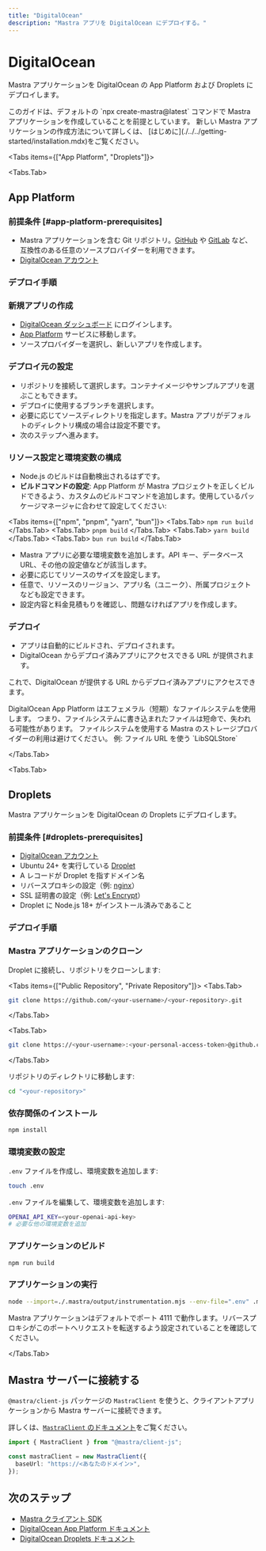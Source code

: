 ```yaml
---
title: "DigitalOcean"
description: "Mastra アプリを DigitalOcean にデプロイする。"
---
```




# DigitalOcean

Mastra アプリケーションを DigitalOcean の App Platform および Droplets にデプロイします。

<Callout>
  このガイドは、デフォルトの
  `npx create-mastra@latest` コマンドで Mastra アプリケーションを作成していることを前提としています。
  新しい Mastra アプリケーションの作成方法について詳しくは、
  [はじめに](./../../getting-started/installation.mdx)をご覧ください。
</Callout>

<Tabs items={["App Platform", "Droplets"]}>

<Tabs.Tab>

## App Platform

### 前提条件 [#app-platform-prerequisites]

- Mastra アプリケーションを含む Git リポジトリ。[GitHub](https://github.com/) や [GitLab](https://gitlab.com/) など、互換性のある任意のソースプロバイダーを利用できます。
- [DigitalOcean アカウント](https://www.digitalocean.com/)

### デプロイ手順

<Steps>

### 新規アプリの作成

- [DigitalOcean ダッシュボード](https://cloud.digitalocean.com/) にログインします。
- [App Platform](https://docs.digitalocean.com/products/app-platform/) サービスに移動します。
- ソースプロバイダーを選択し、新しいアプリを作成します。

### デプロイ元の設定

- リポジトリを接続して選択します。コンテナイメージやサンプルアプリを選ぶこともできます。
- デプロイに使用するブランチを選択します。
- 必要に応じてソースディレクトリを指定します。Mastra アプリがデフォルトのディレクトリ構成の場合は設定不要です。
- 次のステップへ進みます。

### リソース設定と環境変数の構成

- Node.js のビルドは自動検出されるはずです。
- **ビルドコマンドの設定**: App Platform が Mastra プロジェクトを正しくビルドできるよう、カスタムのビルドコマンドを追加します。使用しているパッケージマネージャに合わせて設定してください:

<Tabs items={["npm", "pnpm", "yarn", "bun"]}>
  <Tabs.Tab>
    ```
    npm run build
    ```
  </Tabs.Tab>
  <Tabs.Tab>
    ```
    pnpm build
    ```
  </Tabs.Tab>
  <Tabs.Tab>
    ```
    yarn build
    ```
  </Tabs.Tab>
  <Tabs.Tab>
    ```
    bun run build
    ```
  </Tabs.Tab>
</Tabs>

- Mastra アプリに必要な環境変数を追加します。API キー、データベース URL、その他の設定値などが該当します。
- 必要に応じてリソースのサイズを設定します。
- 任意で、リソースのリージョン、アプリ名（ユニーク）、所属プロジェクトなども設定できます。
- 設定内容と料金見積もりを確認し、問題なければアプリを作成します。

### デプロイ

- アプリは自動的にビルドされ、デプロイされます。
- DigitalOcean からデプロイ済みアプリにアクセスできる URL が提供されます。

</Steps>

これで、DigitalOcean が提供する URL からデプロイ済みアプリにアクセスできます。

<Callout>
DigitalOcean App Platform はエフェメラル（短期）なファイルシステムを使用します。
つまり、ファイルシステムに書き込まれたファイルは短命で、失われる可能性があります。
ファイルシステムを使用する Mastra のストレージプロバイダーの利用は避けてください。
例: ファイル URL を使う `LibSQLStore`
</Callout>

</Tabs.Tab>

<Tabs.Tab>

## Droplets

Mastra アプリケーションを DigitalOcean の Droplets にデプロイします。

### 前提条件 [#droplets-prerequisites]

- [DigitalOcean アカウント](https://www.digitalocean.com/)
- Ubuntu 24+ を実行している [Droplet](https://docs.digitalocean.com/products/droplets/)
- A レコードが Droplet を指すドメイン名
- リバースプロキシの設定（例: [nginx](https://nginx.org/)）
- SSL 証明書の設定（例: [Let's Encrypt](https://letsencrypt.org/)）
- Droplet に Node.js 18+ がインストール済みであること

### デプロイ手順

<Steps>

### Mastra アプリケーションのクローン

Droplet に接続し、リポジトリをクローンします:

<Tabs items={["Public Repository", "Private Repository"]}>
<Tabs.Tab>

```bash copy
git clone https://github.com/<your-username>/<your-repository>.git
```

</Tabs.Tab>

<Tabs.Tab>

```bash copy
git clone https://<your-username>:<your-personal-access-token>@github.com/<your-username>/<your-repository>.git
```

</Tabs.Tab>
</Tabs>

リポジトリのディレクトリに移動します:

```bash copy
cd "<your-repository>"
```

### 依存関係のインストール

```bash copy
npm install
```

### 環境変数の設定

`.env` ファイルを作成し、環境変数を追加します:

```bash copy
touch .env
```

`.env` ファイルを編集して、環境変数を追加します:

```bash copy
OPENAI_API_KEY=<your-openai-api-key>
# 必要な他の環境変数を追加
```

### アプリケーションのビルド

```bash copy
npm run build
```

### アプリケーションの実行

```bash copy
node --import=./.mastra/output/instrumentation.mjs --env-file=".env" .mastra/output/index.mjs
```

<Callout>
Mastra アプリケーションはデフォルトでポート 4111 で動作します。リバースプロキシがこのポートへリクエストを転送するよう設定されていることを確認してください。
</Callout>

</Steps>

</Tabs.Tab>

</Tabs>

## Mastra サーバーに接続する

`@mastra/client-js` パッケージの `MastraClient` を使うと、クライアントアプリケーションから Mastra サーバーに接続できます。

詳しくは、[`MastraClient` のドキュメント](/docs/server-db/mastra-client)をご覧ください。

```typescript copy showLineNumbers
import { MastraClient } from "@mastra/client-js";

const mastraClient = new MastraClient({
  baseUrl: "https://<あなたのドメイン>",
});
```


## 次のステップ

- [Mastra クライアント SDK](/docs/client-js/overview)
- [DigitalOcean App Platform ドキュメント](https://docs.digitalocean.com/products/app-platform/)
- [DigitalOcean Droplets ドキュメント](https://docs.digitalocean.com/products/droplets/)